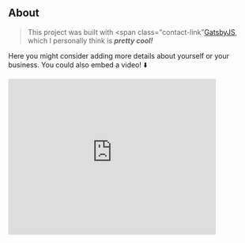 ## About

> This project was built with <span class="contact-link"[GatsbyJS](https://www.gatsbyjs.org/)</span>, which I personally think is **_pretty cool!_**

Here you might consider adding more details about yourself or your business. You could also embed a video! ⬇️

<div class="video-responsive">
<iframe width="420" height="315" src="https://www.youtube.com/embed/vcmjDPDOk7c" frameborder="0" allow="accelerometer; autoplay; encrypted-media; gyroscope; picture-in-picture" allowfullscreen></iframe>
</div>
